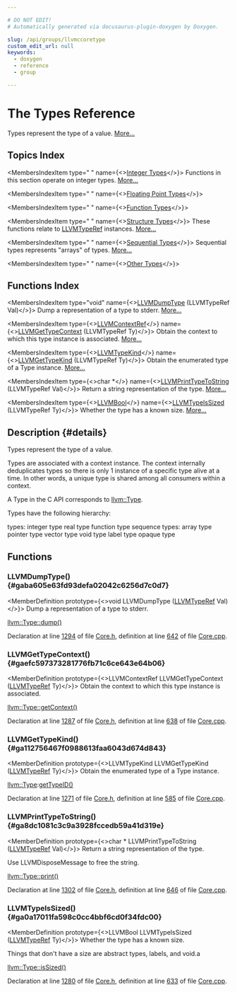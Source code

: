 ```yaml
---

# DO NOT EDIT!
# Automatically generated via docusaurus-plugin-doxygen by Doxygen.

slug: /api/groups/llvmccoretype
custom_edit_url: null
keywords:
  - doxygen
  - reference
  - group

---
```





# The Types Reference

<DoxygenPage pluginConfig={pluginConfig}>

Types represent the type of a value. <a href="#details">More...</a>

## Topics Index

<MembersIndex>

<MembersIndexItem
  type="&nbsp;"
  name={<><a href="/docs/api/groups/llvmccoretypeint">Integer Types</a></>}>
Functions in this section operate on integer types. <a href="/docs/api/groups/llvmccoretypeint/#details">More...</a>
</MembersIndexItem>

<MembersIndexItem
  type="&nbsp;"
  name={<><a href="/docs/api/groups/llvmccoretypefloat">Floating Point Types</a></>}>
</MembersIndexItem>

<MembersIndexItem
  type="&nbsp;"
  name={<><a href="/docs/api/groups/llvmccoretypefunction">Function Types</a></>}>
</MembersIndexItem>

<MembersIndexItem
  type="&nbsp;"
  name={<><a href="/docs/api/groups/llvmccoretypestruct">Structure Types</a></>}>
These functions relate to <a href="/docs/api/groups/llvmcsupporttypes/#gab81b4df33167d47174f9b86a75e3be88">LLVMTypeRef</a> instances. <a href="/docs/api/groups/llvmccoretypestruct/#details">More...</a>
</MembersIndexItem>

<MembersIndexItem
  type="&nbsp;"
  name={<><a href="/docs/api/groups/llvmccoretypesequential">Sequential Types</a></>}>
Sequential types represents &quot;arrays&quot; of types. <a href="/docs/api/groups/llvmccoretypesequential/#details">More...</a>
</MembersIndexItem>

<MembersIndexItem
  type="&nbsp;"
  name={<><a href="/docs/api/groups/llvmccoretypeother">Other Types</a></>}>
</MembersIndexItem>

</MembersIndex>

## Functions Index

<MembersIndex>

<MembersIndexItem
  type="void"
  name={<><a href="#gaba605e63fd93defa02042c6256d7c0d7">LLVMDumpType</a> (LLVMTypeRef Val)</>}>
Dump a representation of a type to stderr. <a href="#gaba605e63fd93defa02042c6256d7c0d7">More...</a>
</MembersIndexItem>

<MembersIndexItem
  type={<><a href="/docs/api/groups/llvmcsupporttypes/#ga9c43e01525516ff6b4feab5166c5b1da">LLVMContextRef</a></>}
  name={<><a href="#gaefc597373281776fb71c6ce643e64b06">LLVMGetTypeContext</a> (LLVMTypeRef Ty)</>}>
Obtain the context to which this type instance is associated. <a href="#gaefc597373281776fb71c6ce643e64b06">More...</a>
</MembersIndexItem>

<MembersIndexItem
  type={<><a href="/docs/api/groups/llvmccoretypes/#ga2da643b0ebe215106a07c8e03f3ad8d8">LLVMTypeKind</a></>}
  name={<><a href="#ga112756467f0988613faa6043d674d843">LLVMGetTypeKind</a> (LLVMTypeRef Ty)</>}>
Obtain the enumerated type of a Type instance. <a href="#ga112756467f0988613faa6043d674d843">More...</a>
</MembersIndexItem>

<MembersIndexItem
  type={<>char &#42;</>}
  name={<><a href="#ga8dc1081c3c9a3928fccedb59a41d319e">LLVMPrintTypeToString</a> (LLVMTypeRef Val)</>}>
Return a string representation of the type. <a href="#ga8dc1081c3c9a3928fccedb59a41d319e">More...</a>
</MembersIndexItem>

<MembersIndexItem
  type={<><a href="/docs/api/groups/llvmcsupporttypes/#ga209de0bceb13179a973c6a45211617bd">LLVMBool</a></>}
  name={<><a href="#ga0a17011fa598c0cc4bbf6cd0f34fdc00">LLVMTypeIsSized</a> (LLVMTypeRef Ty)</>}>
Whether the type has a known size. <a href="#ga0a17011fa598c0cc4bbf6cd0f34fdc00">More...</a>
</MembersIndexItem>

</MembersIndex>

## Description {#details}

Types represent the type of a value.

Types are associated with a context instance. The context internally deduplicates types so there is only 1 instance of a specific type alive at a time. In other words, a unique type is shared among all consumers within a context.

A Type in the C API corresponds to <a href="/docs/api/classes/llvm/type">llvm::Type</a>.

Types have the following hierarchy:

types: integer type real type function type sequence types: array type pointer type vector type void type label type opaque type

<SectionDefinition>

## Functions

### LLVMDumpType() {#gaba605e63fd93defa02042c6256d7c0d7}

<MemberDefinition
  prototype={<>void LLVMDumpType (<a href="/docs/api/groups/llvmcsupporttypes/#gab81b4df33167d47174f9b86a75e3be88">LLVMTypeRef</a> Val)</>}>
Dump a representation of a type to stderr.

<SectionUser title="See Also">
<a href="/docs/api/classes/llvm/type/#a90c89709fd5e5e1d96455aec8b0c3916">llvm::Type::dump()</a>
</SectionUser>

Declaration at line <a href="/docs/api/files/include/include/llvm-c/core-h/#l01294">1294</a> of file <a href="/docs/api/files/include/include/llvm-c/core-h">Core.h</a>, definition at line <a href="/docs/api/files/lib/lib/ir/core-cpp/#l00642">642</a> of file <a href="/docs/api/files/lib/lib/ir/core-cpp">Core.cpp</a>.
</MemberDefinition>

### LLVMGetTypeContext() {#gaefc597373281776fb71c6ce643e64b06}

<MemberDefinition
  prototype={<>LLVMContextRef LLVMGetTypeContext (<a href="/docs/api/groups/llvmcsupporttypes/#gab81b4df33167d47174f9b86a75e3be88">LLVMTypeRef</a> Ty)</>}>
Obtain the context to which this type instance is associated.

<SectionUser title="See Also">
<a href="/docs/api/classes/llvm/type/#a909eca4ba9e5eefc203c8e3770bdab25">llvm::Type::getContext()</a>
</SectionUser>

Declaration at line <a href="/docs/api/files/include/include/llvm-c/core-h/#l01287">1287</a> of file <a href="/docs/api/files/include/include/llvm-c/core-h">Core.h</a>, definition at line <a href="/docs/api/files/lib/lib/ir/core-cpp/#l00638">638</a> of file <a href="/docs/api/files/lib/lib/ir/core-cpp">Core.cpp</a>.
</MemberDefinition>

### LLVMGetTypeKind() {#ga112756467f0988613faa6043d674d843}

<MemberDefinition
  prototype={<>LLVMTypeKind LLVMGetTypeKind (<a href="/docs/api/groups/llvmcsupporttypes/#gab81b4df33167d47174f9b86a75e3be88">LLVMTypeRef</a> Ty)</>}>
Obtain the enumerated type of a Type instance.

<SectionUser title="See Also">
<a href="/docs/api/classes/llvm/type">llvm::Type</a>:<a href="/docs/api/files/lib/lib/executionengine/lib/executionengine/interpreter/externalfunctions-cpp/#a62734f5491c71583869b1da8d274dc45">getTypeID()</a>
</SectionUser>

Declaration at line <a href="/docs/api/files/include/include/llvm-c/core-h/#l01271">1271</a> of file <a href="/docs/api/files/include/include/llvm-c/core-h">Core.h</a>, definition at line <a href="/docs/api/files/lib/lib/ir/core-cpp/#l00585">585</a> of file <a href="/docs/api/files/lib/lib/ir/core-cpp">Core.cpp</a>.
</MemberDefinition>

### LLVMPrintTypeToString() {#ga8dc1081c3c9a3928fccedb59a41d319e}

<MemberDefinition
  prototype={<>char &#42; LLVMPrintTypeToString (<a href="/docs/api/groups/llvmcsupporttypes/#gab81b4df33167d47174f9b86a75e3be88">LLVMTypeRef</a> Val)</>}>
Return a string representation of the type.

Use LLVMDisposeMessage to free the string.


<SectionUser title="See Also">
<a href="/docs/api/classes/llvm/type/#a91bbc1ac424839ba7e85d2d8542c288a">llvm::Type::print()</a>
</SectionUser>

Declaration at line <a href="/docs/api/files/include/include/llvm-c/core-h/#l01302">1302</a> of file <a href="/docs/api/files/include/include/llvm-c/core-h">Core.h</a>, definition at line <a href="/docs/api/files/lib/lib/ir/core-cpp/#l00646">646</a> of file <a href="/docs/api/files/lib/lib/ir/core-cpp">Core.cpp</a>.
</MemberDefinition>

### LLVMTypeIsSized() {#ga0a17011fa598c0cc4bbf6cd0f34fdc00}

<MemberDefinition
  prototype={<>LLVMBool LLVMTypeIsSized (<a href="/docs/api/groups/llvmcsupporttypes/#gab81b4df33167d47174f9b86a75e3be88">LLVMTypeRef</a> Ty)</>}>
Whether the type has a known size.

Things that don&#39;t have a size are abstract types, labels, and void.a


<SectionUser title="See Also">
<a href="/docs/api/classes/llvm/type/#a8ad67a33bae235fe3cca1c3e5a91ed2d">llvm::Type::isSized()</a>
</SectionUser>

Declaration at line <a href="/docs/api/files/include/include/llvm-c/core-h/#l01280">1280</a> of file <a href="/docs/api/files/include/include/llvm-c/core-h">Core.h</a>, definition at line <a href="/docs/api/files/lib/lib/ir/core-cpp/#l00633">633</a> of file <a href="/docs/api/files/lib/lib/ir/core-cpp">Core.cpp</a>.
</MemberDefinition>

</SectionDefinition>

</DoxygenPage>
